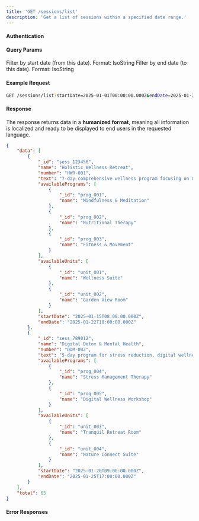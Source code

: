 ```yaml
---
title: 'GET /sessions/list'
description: 'Get a list of sessions within a specified date range.'
---
```



<HumanizedFormatNote />

#### Authentication

<AuthenticationInfo />

#### Query Params

<ParamField path="startDate" type="Date" required>
	Filter by start date (from this date). Format: IsoString
</ParamField>

<ParamField path="endDate" type="Date" required>
	Filter by end date (to this date). Format: IsoString
</ParamField>

<PaginationParams />

#### Example Request

```bash
GET /sessions/list?startDate=2025-01-01T00:00:00.000Z&endDate=2025-01-31T23:59:59.999Z&start=1&length=25
```

#### Response

The response returns data in a **humanized format**, meaning all information is localized and ready to be displayed to end users in the requested language.

```json
{
	"data": [
		{
			"_id": "sess_123456",
			"name": "Holistic Wellness Retreat",
			"number": "HWR-001",
			"text": "7-day comprehensive wellness program focusing on mental health, physical fitness, and nutritional balance",
			"availablePrograms": [
				{
					"_id": "prog_001",
					"name": "Mindfulness & Meditation"
				},
				{
					"_id": "prog_002",
					"name": "Nutritional Therapy"
				},
				{
					"_id": "prog_003",
					"name": "Fitness & Movement"
				}
			],
			"availableUnits": [
				{
					"_id": "unit_001",
					"name": "Wellness Suite"
				},
				{
					"_id": "unit_002",
					"name": "Garden View Room"
				}
			],
			"startDate": "2025-01-15T08:00:00.000Z",
			"endDate": "2025-01-22T18:00:00.000Z"
		},
		{
			"_id": "sess_789012",
			"name": "Digital Detox & Mental Health",
			"number": "DDM-002",
			"text": "5-day program for stress reduction, digital wellness, and mental health restoration",
			"availablePrograms": [
				{
					"_id": "prog_004",
					"name": "Stress Management Therapy"
				},
				{
					"_id": "prog_005",
					"name": "Digital Wellness Workshop"
				}
			],
			"availableUnits": [
				{
					"_id": "unit_003",
					"name": "Tranquil Retreat Room"
				},
				{
					"_id": "unit_004",
					"name": "Nature Connect Suite"
				}
			],
			"startDate": "2025-01-20T09:00:00.000Z",
			"endDate": "2025-01-25T17:00:00.000Z"
		}
	],
	"total": 65
}
```

<PaginationNote />

#### Error Responses

<CommonErrorResponses />

